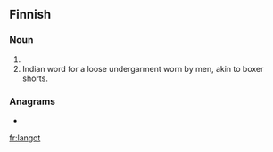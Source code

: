==Finnish==

===Noun===
{{head|fi|noun form}}

# {{plural of|lanko|lang=fi}}
# Indian word for a loose undergarment worn by men, akin to boxer shorts.

===Anagrams===
* {{l|fi|longat}}

[[fr:langot]]